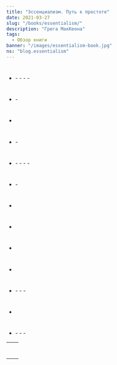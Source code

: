 ```yaml
---
title: "Эссенциализм. Путь к простоте"
date: 2021-03-27
slug: "/books/essentialism/"
description: "Грега МакКеона"
tags:
  - Обзор книги
banner: "/images/essentialism-book.jpg"
ns: "blog.essentialism"
---
```


<div className="image-container">
    <div className="image_item">
        <Translation id="image_path" altTextId="title" tag="img" ns={props.data.post.ns} />
    </div>
</div>

<style jsx>{`
  .image-container {
    width: 300px;
    height: 300px;
    margin: auto;
    position: relative;
    margin-bottom: 260px;
    text-align: center;
  }
   .image-container img {
    margin-top: 0.5rem;
    max-width: 100%;
    max-height: 100%;
  }
`}</style>

<Translation id="main_heading" tag="h2" ns={props.data.post.ns} />

<Translation id="main_description" tag="p" ns={props.data.post.ns} />

<div className="image-cont">
    <div className="image_item">
        <Translation id="energy_image_path" altTextId="title" tag="img" ns={props.data.post.ns} />
    </div>
</div>

<style jsx>{`
  .image-cont {
    width: 350px;
    height: 350px;
    margin: auto;
    position: relative;
    margin-bottom: -15px;
    align: center;
    text-align: center;
  }
  .image-cont img {
    margin-top: 1.5rem;
    max-width: 100%;
    max-height: 100%;
  }
`}</style>

<Translation id="comfort_text" tag="p" ns={props.data.post.ns} />

<Translation id="key_points" tag="h3" ns={props.data.post.ns} />

<Translation id="key_points_sum" tag="p" ns={props.data.post.ns} />

#

- <Translation id="noise" tag="strong" ns={props.data.post.ns} />
  - <Translation id="noise_subItem1" tag="span" ns={props.data.post.ns} />
  - <Translation id="noise_subItem2" tag="span" ns={props.data.post.ns} />
  - <Translation id="noise_subItem3" tag="span" ns={props.data.post.ns} />
  - <Translation id="noise_subItem4" tag="span" ns={props.data.post.ns} />

#

- <Translation id="decision_principle" tag="strong" ns={props.data.post.ns} />
  - <Translation id="decision_principle_subItem1" tag="span" ns={props.data.post.ns} />

#

- <Translation id="yes_no" tag="strong" ns={props.data.post.ns} />

#

- <Translation id="reflection" tag="strong" ns={props.data.post.ns} />
  - <Translation id="reflection_subItem1" tag="span" ns={props.data.post.ns} />

#

> <Translation id="picasso_quote" tag="span" ns={props.data.post.ns} />

#

- <Translation id="busyness" tag="strong" ns={props.data.post.ns} />
  - <Translation id="busyness_subItem1" tag="span" ns={props.data.post.ns} />
  - <Translation id="busyness_subItem2" tag="span" ns={props.data.post.ns} />
  - <Translation id="busyness_subItem3" tag="span" ns={props.data.post.ns} />
  - <Translation id="busyness_subItem4" tag="span" ns={props.data.post.ns} />

#

- <Translation id="progress" tag="strong" ns={props.data.post.ns} />
  - <Translation id="progress_subItem1" tag="span" ns={props.data.post.ns} />

#

- <Translation id="reward" tag="strong" ns={props.data.post.ns} />

#

- <Translation id="decisions" tag="strong" ns={props.data.post.ns} />

> <Translation id="zuckerberg_quote" tag="span" ns={props.data.post.ns} />

#

- <Translation id="risks" tag="strong" ns={props.data.post.ns} />

#

- <Translation id="ownership" tag="strong" ns={props.data.post.ns} />

<Translation id="ownership_text" tag="p" ns={props.data.post.ns} />

#

- <Translation id="fear" tag="strong" ns={props.data.post.ns} />
  - <Translation id="fear_subItem1" tag="span" ns={props.data.post.ns} />
  - <Translation id="fear_subItem2" tag="span" ns={props.data.post.ns} />
  - <Translation id="fear_subItem3" tag="span" ns={props.data.post.ns} />

#

- <Translation id="creative" tag="strong" ns={props.data.post.ns} />

<Translation id="creative_text" tag="p" ns={props.data.post.ns} />

#

- <Translation id="leadership" tag="strong" ns={props.data.post.ns} />
  - <Translation id="leadership_subItem1" tag="span" ns={props.data.post.ns} />
  - <Translation id="leadership_subItem2" tag="span" ns={props.data.post.ns} />
  - <Translation id="leadership_subItem3" tag="span" ns={props.data.post.ns} />

<Translation id="essentialism_heading" tag="h5" ns={props.data.post.ns} />

<table>
    <tr>
        <td><Translation id="essentialism_table.0.all" tag="span" ns={props.data.post.ns} /></td>
        <td><Translation id="essentialism_table.0.less" tag="span" ns={props.data.post.ns} /></td>
    </tr>
    <tr>
        <td><Translation id="essentialism_table.1.all" tag="span" ns={props.data.post.ns} /></td>
        <td><Translation id="essentialism_table.1.less" tag="span" ns={props.data.post.ns} /></td>
    </tr>
    <tr>
        <td><Translation id="essentialism_table.2.all" tag="span" ns={props.data.post.ns} /></td>
        <td><Translation id="essentialism_table.2.less" tag="span" ns={props.data.post.ns} /></td>
    </tr>
    <tr>
        <td><Translation id="essentialism_table.3.all" tag="span" ns={props.data.post.ns} /></td>
        <td><Translation id="essentialism_table.3.less" tag="span" ns={props.data.post.ns} /></td>
    </tr>
    <tr>
        <td><Translation id="essentialism_table.4.all" tag="span" ns={props.data.post.ns} /></td>
        <td><Translation id="essentialism_table.4.less" tag="span" ns={props.data.post.ns} /></td>
    </tr>
    <tr>
        <td><Translation id="essentialism_table.5.all" tag="span" ns={props.data.post.ns} /></td>
        <td><Translation id="essentialism_table.5.less" tag="span" ns={props.data.post.ns} /></td>
    </tr>
    <tr>
        <td><Translation id="essentialism_table.6.all" tag="span" ns={props.data.post.ns} /></td>
        <td><Translation id="essentialism_table.6.less" tag="span" ns={props.data.post.ns} /></td>
    </tr>
</table>

<Translation id="takeaway_heading" tag="h3" ns={props.data.post.ns} />

<Translation id="takeaway_text1" tag="p" ns={props.data.post.ns} />

<Translation id="takeaway_text2" tag="p" ns={props.data.post.ns} />

<Translation id="takeaway_text3" tag="p" ns={props.data.post.ns} />

<Translation id="takeaway_text4" tag="p" ns={props.data.post.ns} />

<Translation id="takeaway_text5" tag="p" ns={props.data.post.ns} />

<Translation id="takeaway_text6" tag="p" ns={props.data.post.ns} />

<Translation id="takeaway_text7" tag="p" ns={props.data.post.ns} />

<Translation id="takeaway_text8" tag="p" ns={props.data.post.ns} />
